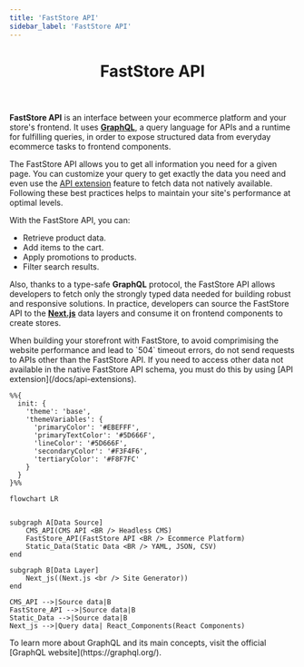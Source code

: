 ```yaml
---
title: 'FastStore API'
sidebar_label: 'FastStore API'
---
```



<header>

# FastStore API

</header>

**FastStore API** is an interface between your ecommerce platform and your store's frontend. It uses **[GraphQL](https://graphql.org/)**, a query language for APIs and a runtime for fulfilling queries, in order to expose structured data from everyday ecommerce tasks to frontend components.

The FastStore API allows you to get all information you need for a given page. 
You can customize your query to get exactly the data you need and even use the [API extension](/docs/api-extensions) feature to fetch data not natively available. Following these best practices helps to maintain your site's performance at optimal levels.

With the FastStore API, you can:

- Retrieve product data.
- Add items to the cart.
- Apply promotions to products.
- Filter search results.

Also, thanks to a type-safe **GraphQL** protocol, the FastStore API allows developers to fetch only the strongly typed data needed for building robust and responsive solutions. 
In practice, developers can source the FastStore API to the [**Next.js**](https://nextjs.org/) data layers and consume it on frontend components to create stores.

<Callout type="warning" emoji="⚠️">
  When building your storefront with FastStore, to avoid comprimising the website performance and lead to `504` timeout errors, do not send requests to APIs other than the FastStore API. If you need to access other data not available in the native FastStore API schema, you must do this by using [API extension](/docs/api-extensions). 
</Callout>

```mermaid
%%{
  init: {
    'theme': 'base',
    'themeVariables': {
      'primaryColor': '#EBEFFF',
      'primaryTextColor': '#5D666F',
      'lineColor': '#5D666F',
      'secondaryColor': '#F3F4F6',
      'tertiaryColor': '#F8F7FC'
    }
  }
}%%

flowchart LR


subgraph A[Data Source]
    CMS_API(CMS API <BR /> Headless CMS)
    FastStore_API(FastStore API <BR /> Ecommerce Platform)
    Static_Data(Static Data <BR /> YAML, JSON, CSV)
end

subgraph B[Data Layer]
    Next_js((Next.js <br /> Site Generator))
end

CMS_API -->|Source data|B
FastStore_API -->|Source data|B
Static_Data -->|Source data|B
Next_js -->|Query data| React_Components(React Components)
```

<Callout type="info" emoji="ℹ️">
  To learn more about GraphQL and its main concepts, visit the official [GraphQL website](https://graphql.org/).
</Callout>
